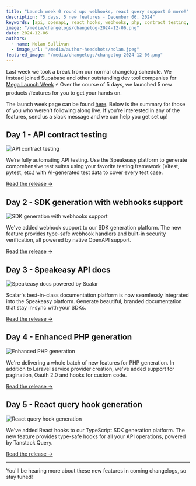 ```yaml
---
title: "Launch week 0 round up: webhooks, react query support & more!"
description: "5 days, 5 new features - December 06, 2024"
keywords: [api, openapi, react hooks, webhooks, php, contract testing, sdks, developer experience, devex, dx]
image: "/media/changelogs/changelog-2024-12-06.png"
date: 2024-12-06
authors:
  - name: Nolan Sullivan
  - image_url: "/media/author-headshots/nolan.jpeg"
featured_image: "/media/changelogs/changelog-2024-12-06.png"
---
```




Last week we took a break from our normal changelog schedule. We instead joined Supabase and other outstanding dev tool companies for [​Mega Launch Week​](https://launchweek.dev/lw/2024/MEGA) ⚡ Over the course of 5 days, we launched ​5​ ​new products ​/features for you to get your hands on.

The launch week page can be found [here](/launch-week). Below is the summary for those of you who weren't following along live. If you're interested in any of the features, send us a slack message and we can help you get set up!

## Day 1 ​- API contract testing

![API contract testing](./assets/day1-testing.png)

We’re fully automating API testing. Use the Speakeasy platform to generate comprehensive test suites using your favorite testing framework (Vitest, pytest, etc.) with AI-generated test data to cover every test case.

[Read the release →](/post/release-contract-testing)

## Day 2 - SDK generation with webhooks support

![SDK generation with webhooks support](./assets/day2-webhooks.png)

We've added webhook support to our SDK generation platform. The new feature provides type-safe webhook handlers and built-in security verification, all powered by native OpenAPI support.


[Read the release →](/post/release-webhooks-support)

## Day 3 - Speakeasy API docs

![Speakeasy docs powered by Scalar](./assets/day3-scalar.png)

Scalar's best-in-class documentation platform is now seamlessly integrated into the Speakeasy platform. Generate beautiful, branded documentation that stay in-sync with your SDKs.

[Read the release →](/post/release-speakeasy-docs)

## Day 4 - Enhanced PHP generation

![Enhanced PHP generation](./assets/day4-php.png)

We're delivering a whole batch of new features for PHP generation. In addition to Laravel service provider creation, we've added support for pagination, Oauth 2.0 and hooks for custom code.

[Read the release →](/post/release-php)

## Day 5 - React query hook generation

![React query hook generation](./assets/day5-react.png)

We've added React hooks to our TypeScript SDK generation platform. The new feature provides type-safe hooks for all your API operations, powered by Tanstack Query.

[Read the release →](/post/release-react-hooks)

---

You'll be hearing more about these new features in coming changelogs, so stay tuned!
